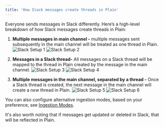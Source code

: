 ```yaml
---
title: 'How Slack messages create threads in Plain'
---
```


Everyone sends messages in Slack differently. Here’s a high-level breakdown of how Slack messages create threads in Plain:

1. **Multiple messages in main channel -** multiple messages sent subsequently in the main channel will be treated as one thread in Plain.
   ![Slack Setup 1](/public/images/slack-setup-1.png)
   ![Slack Setup 2](/public/images/slack-setup-2.png)

2. **Messages in a Slack thread-** All messages on a Slack thread will be mapped to the thread in Plain created by the message in the main channel.
   ![Slack Setup 3](/public/images/slack-setup-3.png)
   ![Slack Setup 4](/public/images/slack-setup-4.png)

3. **Multiple messages in the main channel, separated by a thread -** Once a Slack thread is created, the next message in the main channel will create a _new_ thread in Plain.
   ![Slack Setup 5](/public/images/slack-setup-5.png)
   ![Slack Setup 6](/public/images/slack-setup-6.png)

You can also configure alternative ingestion modes, based on your preference, see [Ingestion Modes](/slack/ingestion-modes).

It's also worth noting that if messages get updated or deleted in Slack, that will be reflected in Plain.
